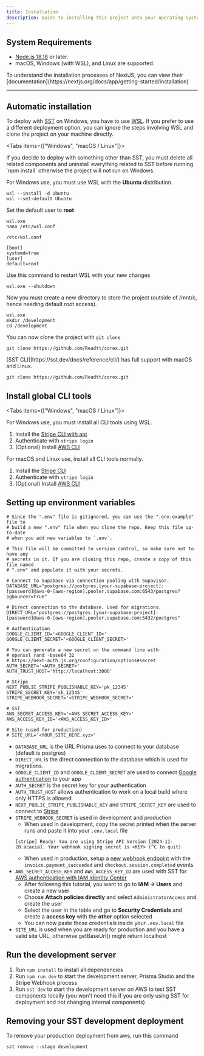 ```yaml
---
title: Installation
description: Guide to installing this project onto your operating system of choice
---
```


## System Requirements
- [Node.js 18.18](https://nodejs.org/en) or later.
- macOS, Windows (with WSL), and Linux are supported.

<Callout title="Note">
  To understand the installation processes of NextJS, you can view their [documentation](https://nextjs.org/docs/app/getting-started/installation)
</Callout>

---

## Automatic installation

To deploy with [SST](https://sst.dev/) on Windows, you have to use [WSL](https://learn.microsoft.com/en-us/windows/wsl/install "Instructions"). If you prefer to use a different deployment option, you can ignore the steps involving WSL and clone the project on your machine directly.

<Tabs items={["Windows", "macOS / Linux"]}>

<Tab value="Windows">
<Callout title="Note">
  If you decide to deploy with something other than SST, you must delete all
  related components and uninstall everything related to SST before running `npm install` otherwise the project will not run on Windows.
</Callout>

For Windows use, you must use WSL with the **Ubuntu** distribution.

```shell
wsl --install -d Ubuntu
wsl --set-default Ubuntu
```

Set the default user to **root**

```shell
wsl.exe
nano /etc/wsl.conf
```

`/etc/wsl.conf`

```
[boot]
systemd=true
[user]
default=root
```

Use this command to restart WSL with your new changes

```shell
wsl.exe --shutdown
```

Now you must create a new directory to store the project (outside of /mnt/c, hence needing default root access).

```shell
wsl.exe
mkdir /development
cd /development
```

You can now clone the project with `git clone`

```shell
git clone https://github.com/Readtt/corex.git
```

</Tab>

<Tab value="macOS / Linux">
  [SST CLI](https://sst.dev/docs/reference/cli/) has full support with macOS and Linux. 
  
  ```shell 
  git clone https://github.com/Readtt/corex.git 
  ```
</Tab>

</Tabs>

## Install global CLI tools
<Tabs items={["Windows", "macOS / Linux"]}>

<Tab value="Windows">
For Windows use, you must install all CLI tools using WSL.

1. Install the [Stripe CLI with apt](https://docs.stripe.com/stripe-cli?install-method=apt)
2. Authenticate with `stripe login`
3. (Optional) Install [AWS CLI](https://docs.aws.amazon.com/cli/latest/userguide/getting-started-install.html)
</Tab>

<Tab value="macOS / Linux">
For macOS and Linux use, install all CLI tools normally.

1. Install the [Stripe CLI](https://docs.stripe.com/stripe-cli)
2. Authenticate with `stripe login`
3. (Optional) Install [AWS CLI](https://docs.aws.amazon.com/cli/latest/userguide/getting-started-install.html)
</Tab>

</Tabs>

## Setting up environment variables
```shell
# Since the ".env" file is gitignored, you can use the ".env.example" file to
# build a new ".env" file when you clone the repo. Keep this file up-to-date
# when you add new variables to `.env`.

# This file will be committed to version control, so make sure not to have any
# secrets in it. If you are cloning this repo, create a copy of this file named
# ".env" and populate it with your secrets.

# Connect to Supabase via connection pooling with Supavisor.
DATABASE_URL="postgres://postgres.[your-supabase-project]:[password]@aws-0-[aws-region].pooler.supabase.com:6543/postgres?pgbouncer=true"

# Direct connection to the database. Used for migrations.
DIRECT_URL="postgres://postgres.[your-supabase-project]:[password]@aws-0-[aws-region].pooler.supabase.com:5432/postgres"

# Authentication
GOOGLE_CLIENT_ID='<GOOGLE_CLIENT_ID>'
GOOGLE_CLIENT_SECRET='<GOOGLE_CLIENT_SECRET>'

# You can generate a new secret on the command line with:
# openssl rand -base64 32
# https://next-auth.js.org/configuration/options#secret
AUTH_SECRET='<AUTH_SECRET>'
AUTH_TRUST_HOST='http://localhost:3000'

# Stripe
NEXT_PUBLIC_STRIPE_PUBLISHABLE_KEY='pk_12345'
STRIPE_SECRET_KEY='sk_12345'
STRIPE_WEBHOOK_SECRET='<STRIPE_WEBHOOK_SECRET>'

# SST
AWS_SECRET_ACCESS_KEY='<AWS_SECRET_ACCESS_KEY>'
AWS_ACCESS_KEY_ID='<AWS_ACCESS_KEY_ID>'

# Site (used for production)
# SITE_URL='<YOUR_SITE_HERE.xyz>'
```
- `DATABASE_URL` is the URL Prisma uses to connect to your database (default is postgres)
- `DIRECT_URL` is the direct connection to the database which is used for migrations.
- `GOOGLE_CLIENT_ID` and `GOOGLE_CLIENT_SECRET` are used to connect [Google authentication](https://next-auth.js.org/providers/google) to your app
- `AUTH_SECRET` is the secret key for your authentication
- `AUTH_TRUST_HOST` allows authentication to work on a local build where only HTTPS is allowed
- `NEXT_PUBLIC_STRIPE_PUBLISHABLE_KEY` and `STRIPE_SECRET_KEY` are used to connect to [Stripe](https://docs.stripe.com/keys)
- `STRIPE_WEBHOOK_SECRET` is used in development and production
  - When used in development, copy the secret printed when the server runs and paste it into your `.env.local` file
  ```
  [stripe] Ready! You are using Stripe API Version [2024-11-20.acacia]. Your webhook signing secret is <KEY> (^C to quit)
  ```
  - When used in production, setup a [new webhook endpoint](https://docs.stripe.com/development/dashboard/webhooks) with the `invoice.payment_succeeded` and `checkout.session.completed` events
- `AWS_SECRET_ACCESS_KEY` and `AWS_ACCESS_KEY_ID` are used with SST for [AWS authentication with IAM Identity Center](https://www.youtube.com/watch?v=_KhrGFV_Npw)
  - After following this tutorial, you want to go to __IAM -> Users__ and create a new user
  - Choose __Attach policies directly__ and select `AdministratorAccess` and create the user
  - Select the user in the table and go to __Security Credentials__ and create a __access key__ with the __other__ option selected
  - You can now paste those credentials inside your `.env.local` file
- `SITE_URL` is used when you are ready for production and you have a valid site URL, otherwise getBaseUrl() might return localhost

## Run the development server
1. Run `npm install` to install all dependencies
2. Run `npm run dev` to start the development server, Prisma Studio and the Stripe Webhook process
3. Run `sst dev` to start the development server on AWS to test SST components locally (you won't need this if you are only using SST for deployment and not changing internal components)

## Removing your SST development deployment

To remove your production deployment from aws, run this command
```shell
sst remove --stage development
```